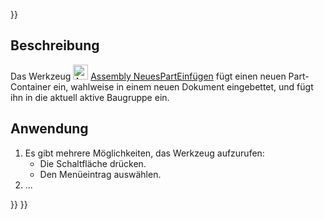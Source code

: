 <languages/>
{{UnfinishedDocu{{#translation:}}}}

{{Docnav/de
|[[Assembly_InsertLink/de|VerknüpfungEinfügen]]
|[[Assembly_SolveAssembly/de|BaugruppeBerechnen]]
|[[Assembly_Workbench/de|Assembly]]
|IconL=Assembly_InsertLink.svg
|IconR=Assembly_SolveAssembly.svg
|IconC=Workbench_Assembly.svg
}}

{{GuiCommand/de
|Name=Assembly InsertNewPart
|Name/de=Assembly NeuesPartEinfügen
|MenuLocation=Assembly → Ein neues Part einfügen
|Workbenches=[[Assembly_Workbench/de|Assembly]]
|Shortcut=
|Version=1.1
|SeeAlso=
}}

<span id="Description"></span>
==Beschreibung==

Das Werkzeug [[Image:Assembly_InsertNewPart.svg|24px]] [[Assembly_InsertNewPart/de|Assembly NeuesPartEinfügen]] fügt einen neuen Part-Container ein, wahlweise in einem neuen Dokument eingebettet, und fügt ihn in die aktuell aktive Baugruppe ein.

<span id="Usage"></span>
==Anwendung==

# Es gibt mehrere Möglichkeiten, das Werkzeug aufzurufen:
#* Die Schaltfläche {{Button|[[Image:Assembly_InsertNewPart.svg|16px]] [[Assembly_InsertNewPart/de|Ein neues Part einfügen]]}} drücken.
#* Den Menüeintrag {{MenuCommand|Assembly → [[Image:Assembly_InsertNewPart.svg|16px]] Ein neues Part einfügen}} auswählen.
#...


{{Docnav/de
|[[Assembly_InsertLink/de|VerknüpfungEinfügen]]
|[[Assembly_SolveAssembly/de|BaugruppeBerechnen]]
|[[Assembly_Workbench/de|Assembly]]
|IconL=Assembly_InsertLink.svg
|IconR=Assembly_SolveAssembly.svg
|IconC=Workbench_Assembly.svg
}}

{{Assembly_Tools_navi{{#translation:}}}}
{{Userdocnavi{{#translation:}}}}
